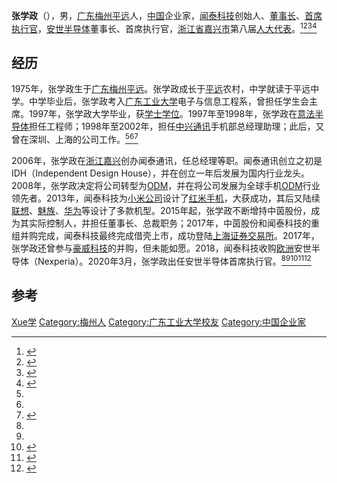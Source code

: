 {{Infobox person
| name = 张学政
| image = 
| caption = 
| gender = 男
| birth_date = 1975年
| birth_place = {{PRC}}[[广东|广东]][[梅州|梅州]][[平远|平远]]
| nationality = {{PRC}}
| education = [[广东工业大学|广东工业大学]]<br>[[清华大学五道口金融学院|清华大学五道口金融学院]]
| ancestor = [[广东|广东]][[梅州|梅州]]
}}
'''张学政'''（{{bd|1975年||||catIdx=Z张}}），男，[[广东|广东]][[梅州|梅州]][[平远|平远]]人，[[中国|中国]]企业家，[[闻泰科技|闻泰科技]]创始人、[[董事长|董事长]]、[[首席执行官|首席执行官]]，[[安世半导体|安世半导体]]董事长、首席执行官，[[浙江省|浙江省]][[嘉兴市|嘉兴市]]第八届[[人大代表|人大代表]]。<ref name=":0">{{Cite web|title=闻泰创始人张学政正式就任安世半导体CEO，拉开本地化整合序幕|url=https://www.shangyexinzhi.com/article/596331.html|accessdate=2020-08-15|author=|date=|last=|format=|work=www.shangyexinzhi.com|publisher=|language=zh-CN}}</ref><ref name=":1">{{Cite web|title=我院张学政校友荣登福布斯中国最佳CEO榜|url=https://xxgcxy.gdut.edu.cn/info/1056/4837.htm|accessdate=2020-08-15|author=|date=|format=|work=xxgcxy.gdut.edu.cn|publisher=广东工业大学信息工程学院|language=zh-cn|archive-date=2020-10-29|archive-url=https://web.archive.org/web/20201029111856/https://xxgcxy.gdut.edu.cn/info/1056/4837.htm}}</ref><ref>{{Cite web|title=访问闻泰科技董事长张学政：完善产业链做大平远酒品牌|url=https://www.meizhou.cn/2018/0716/562018.shtml|accessdate=|author=李跃|date=2018-07-16|format=|work=梅州日报|publisher=梅州网|language=zh-cn|archive-date=2019-12-31|archive-url=https://web.archive.org/web/20191231213503/http://www.meizhou.cn/2018/0716/562018.shtml}}</ref><ref>{{Cite web|title=嘉兴市第八届人民代表大会代表名单|url=http://www.jxrenda.gov.cn/content/2017-03/22/content_2635174.htm|accessdate=2020-08-15|author=|date=2017-03-22|format=|work=www.jxrenda.gov.cn|publisher=嘉兴人大网|language=zh-cn}}{{Dead link}}</ref>

== 经历 ==
1975年，张学政生于[[广东|广东]][[梅州|梅州]][[平远|平远]]。张学政成长于[[平远|平远]]农村，中学就读于平远中学。中学毕业后，张学政考入[[广东工业大学|广东工业大学]]电子与信息工程系，曾担任学生会主席。1997年，张学政大学毕业，获[[学士学位|学士学位]]。1997年至1998年，张学政在[[意法半导体|意法半导体]]担任工程师；1998年至2002年，担任[[中兴通讯|中兴通讯]]手机部总经理助理；此后，又曾在深圳、上海的公司工作。<ref name=":0" /><ref name=":1" /><ref>{{Cite web|title=张学政——山沟沟里走出的企业骄子|url=http://zazhi.admen.cn/html/personage/2010/0504/2139.html|accessdate=2020-08-15|author=|date=|format=|work=zazhi.admen.cn|publisher=广告人杂志|language=zh-cn}}</ref>

2006年，张学政在[[浙江|浙江]][[嘉兴|嘉兴]]创办闻泰通讯，任总经理等职。闻泰通讯创立之初是IDH（Independent Design House），并在创立一年后发展为国内行业龙头。2008年，张学政决定将公司转型为[[ODM|ODM]]，并在将公司发展为全球手机[[ODM|ODM]]行业领先者。2013年，闻泰科技为[[小米公司|小米公司]]设计了[[红米手机|红米手机]]，大获成功，其后又陆续[[联想集团|联想]]、[[魅族|魅族]]、[[华为|华为]]等设计了多款机型。2015年起，张学政不断增持中茵股份，成为其实际控制人，并担任董事长、总裁职务；2017年，中茵股份和闻泰科技的重组并购完成，闻泰科技最终完成借壳上市，成功登陆[[上海证券交易所|上海证券交易所]]。2017年，张学政还曾参与[[豪威科技|豪威科技]]的并购，但未能如愿。2018，闻泰科技收购[[欧洲|欧洲]]安世半导体（Nexperia）。2020年3月，张学政出任安世半导体首席执行官。<ref name=":0" /><ref name=":1" /><ref>{{Cite web|title=千亿市值闻泰科技“掌门人”张学政的“资本运作”|url=http://www.laohucaijing.com/www_detail/index/135686/|accessdate=2020-08-15|author=陈斌|date=2020-02-29|format=|work=www.laohucaijing.com|publisher=|language=}}</ref><ref>{{Cite web|title=闻泰科技张学政谈并购安世：百亿只是开始，双千亿不远了|url=http://news.cnstock.com/paper,2018-12-04,1092595.htm|accessdate=2020-08-15|author=李兴彩|date=2018-12-04|format=|work=|publisher=上海证券报|language=zh-cn|archive-date=2021-08-19|archive-url=https://web.archive.org/web/20210819165747/http://news.cnstock.com/paper,2018-12-04,1092595.htm}}</ref><ref>{{Cite web|title=张学政执掌安世半导体，加速与闻泰科技协同发展|url=http://company.cnstock.com/company/scp_gsxw/202003/4509645.htm|accessdate=2020-08-15|author=李兴彩|date=2020-03-25|format=|work=上海证券报|publisher=|language=zh-cn|archive-date=2021-08-19|archive-url=https://web.archive.org/web/20210819202855/http://company.cnstock.com/company/scp_gsxw/202003/4509645.htm}}</ref>

== 参考 ==
{{reflist}}

{{DEFAULTSORT:Zhang张}}
[[Category:张姓|Xue学]]
[[Category:梅州人|Category:梅州人]]
[[Category:广东工业大学校友|Category:广东工业大学校友]]
[[Category:中国企业家|Category:中国企业家]]